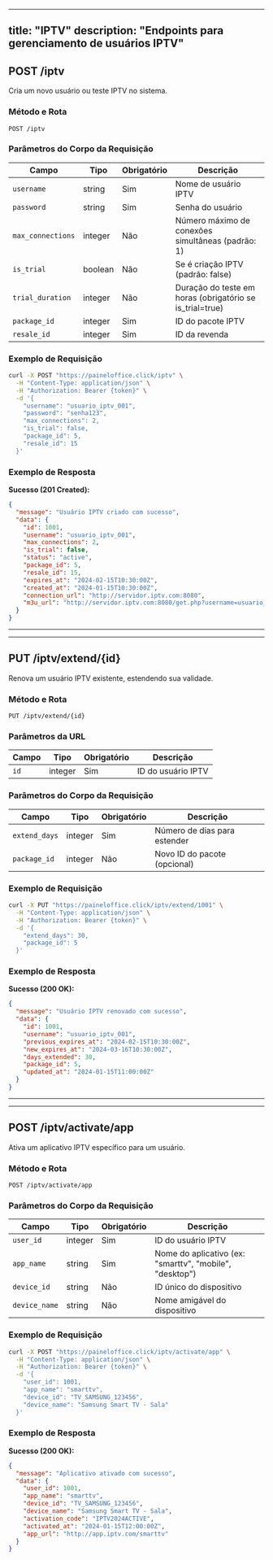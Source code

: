 

---
title: "IPTV"
description: "Endpoints para gerenciamento de usuários IPTV"
---

## POST /iptv

Cria um novo usuário ou teste IPTV no sistema.

### Método e Rota
```
POST /iptv
```

### Parâmetros do Corpo da Requisição

| Campo | Tipo | Obrigatório | Descrição |
|-------|------|-------------|-----------|
| `username` | string | Sim | Nome de usuário IPTV |
| `password` | string | Sim | Senha do usuário |
| `max_connections` | integer | Não | Número máximo de conexões simultâneas (padrão: 1) |
| `is_trial` | boolean | Não | Se é criação IPTV (padrão: false) |
| `trial_duration` | integer | Não | Duração do teste em horas (obrigatório se is_trial=true) |
| `package_id` | integer | Sim | ID do pacote IPTV |
| `resale_id` | integer | Sim | ID da revenda |

### Exemplo de Requisição

```bash
curl -X POST "https://paineloffice.click/iptv" \
  -H "Content-Type: application/json" \
  -H "Authorization: Bearer {token}" \
  -d '{
    "username": "usuario_iptv_001",
    "password": "senha123",
    "max_connections": 2,
    "is_trial": false,
    "package_id": 5,
    "resale_id": 15
  }'
```

### Exemplo de Resposta

**Sucesso (201 Created):**
```json
{
  "message": "Usuário IPTV criado com sucesso",
  "data": {
    "id": 1001,
    "username": "usuario_iptv_001",
    "max_connections": 2,
    "is_trial": false,
    "status": "active",
    "package_id": 5,
    "resale_id": 15,
    "expires_at": "2024-02-15T10:30:00Z",
    "created_at": "2024-01-15T10:30:00Z",
    "connection_url": "http://servidor.iptv.com:8080",
    "m3u_url": "http://servidor.iptv.com:8080/get.php?username=usuario_iptv_001&password=senha123&type=m3u_plus"
  }
}
```

---

---

## PUT /iptv/extend/{id}

Renova um usuário IPTV existente, estendendo sua validade.

### Método e Rota
```
PUT /iptv/extend/{id}
```

### Parâmetros da URL

| Campo | Tipo | Obrigatório | Descrição |
|-------|------|-------------|-----------|
| `id` | integer | Sim | ID do usuário IPTV |

### Parâmetros do Corpo da Requisição

| Campo | Tipo | Obrigatório | Descrição |
|-------|------|-------------|-----------|
| `extend_days` | integer | Sim | Número de dias para estender |
| `package_id` | integer | Não | Novo ID do pacote (opcional) |

### Exemplo de Requisição

```bash
curl -X PUT "https://paineloffice.click/iptv/extend/1001" \
  -H "Content-Type: application/json" \
  -H "Authorization: Bearer {token}" \
  -d '{
    "extend_days": 30,
    "package_id": 5
  }'
```

### Exemplo de Resposta

**Sucesso (200 OK):**
```json
{
  "message": "Usuário IPTV renovado com sucesso",
  "data": {
    "id": 1001,
    "username": "usuario_iptv_001",
    "previous_expires_at": "2024-02-15T10:30:00Z",
    "new_expires_at": "2024-03-16T10:30:00Z",
    "days_extended": 30,
    "package_id": 5,
    "updated_at": "2024-01-15T11:00:00Z"
  }
}
```

---

---

## POST /iptv/activate/app

Ativa um aplicativo IPTV específico para um usuário.

### Método e Rota
```
POST /iptv/activate/app
```

### Parâmetros do Corpo da Requisição

| Campo | Tipo | Obrigatório | Descrição |
|-------|------|-------------|-----------|
| `user_id` | integer | Sim | ID do usuário IPTV |
| `app_name` | string | Sim | Nome do aplicativo (ex: "smarttv", "mobile", "desktop") |
| `device_id` | string | Não | ID único do dispositivo |
| `device_name` | string | Não | Nome amigável do dispositivo |

### Exemplo de Requisição

```bash
curl -X POST "https://paineloffice.click/iptv/activate/app" \
  -H "Content-Type: application/json" \
  -H "Authorization: Bearer {token}" \
  -d '{
    "user_id": 1001,
    "app_name": "smarttv",
    "device_id": "TV_SAMSUNG_123456",
    "device_name": "Samsung Smart TV - Sala"
  }'
```

### Exemplo de Resposta

**Sucesso (200 OK):**
```json
{
  "message": "Aplicativo ativado com sucesso",
  "data": {
    "user_id": 1001,
    "app_name": "smarttv",
    "device_id": "TV_SAMSUNG_123456",
    "device_name": "Samsung Smart TV - Sala",
    "activation_code": "IPTV2024ACTIVE",
    "activated_at": "2024-01-15T12:00:00Z",
    "app_url": "http://app.iptv.com/smarttv"
  }
}
```